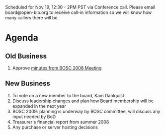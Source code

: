 Scheduled for Nov 19, 12:30 - 2PM PST via Conference call. Please email board@open-bio.org to receive call-in information so we will know how many callers there will be.

=Agenda=
==Old Business==
# Approve [[Minutes:2008_BOSC_Meeting#Minutes|minutes from BOSC 2008 Meeting]]
==New Business==
# To vote on a new member to the board, Kam Dahlquist 
# Discuss leadership changes and plan how Board membership will be expanded in the next year
# BOSC 2009: planning is underway by BOSC committee, will discuss any input needed by BoD
# Treasurer's financial report from summer 2008
# Any purchase or server hosting decisions